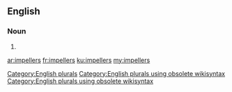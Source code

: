 ==English==

===Noun===
{{head|en}}

# {{plural of|impeller}}

[[Category:English plurals]][[Category:English plurals using obsolete wikisyntax]][[Category:English plurals using obsolete wikisyntax]]

[[ar:impellers]]
[[fr:impellers]]
[[ku:impellers]]
[[my:impellers]]